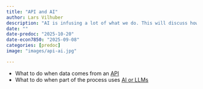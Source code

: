```yaml
---
title: "API and AI"
author: Lars Vilhuber
description: "AI is infusing a lot of what we do. This will discuss how you can produce research that uses AI and APIs, while still being reproducible."
date: ""
date-predoc: "2025-10-20"
date-econ7850: "2025-09-08"
categories: [predoc]
image: "images/api-ai.jpg"

---
```


- What to do when data comes from an [API](https://github.com/labordynamicsinstitute/alfred_example/)
- What to do when part of the process uses [AI or LLMs](https://larsvilhuber.github.io/reproducibility-for-llm/presentation/#/title-slide)
